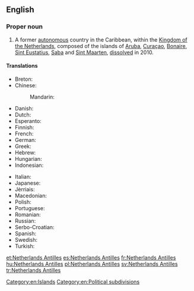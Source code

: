 ==English==
{{slim-wikipedia|lang=en}}

===Proper noun===
{{en-proper noun|head=[[Netherlands]] [[Antilles]]}}

# A former [[autonomous]] country in the Caribbean, within the [[Kingdom of the Netherlands]], composed of the islands of [[Aruba]], [[Curaçao]], [[Bonaire]], [[Sint Eustatius]], [[Saba]] and [[Sint Maarten]], [[dissolve]]d in 2010.

====Translations====
{{trans-top|former autonomous territory}}
* Breton: {{t-|br|Antilhez nederlandat}}
* Chinese:
*: Mandarin: {{t|cmn|荷属安的列斯}}
* Danish: {{t-|da|Nederlandske Antiller|p}}
* Dutch: {{t+|nl|Nederlandse Antillen|p}}
* Esperanto: {{t-|eo|Nederlandaj Antiloj}}
* Finnish: {{t-|fi|Alankomaiden Antillit}}
* French: {{t+|fr|Antilles néerlandaises|p}}
* German: {{t+|de|Niederländische Antillen|p}}
* Greek: {{t+|el|Ολλανδικές Αντίλλες|f-p}}
* Hebrew: {{t-|he|האנטילים ההולנדיים|tr=ha-Antilim ha-Holandiyim|sc=Hebr}}
* Hungarian: {{t+|hu|Holland Antillák}}
* Indonesian: {{t-|id|Antilles Belanda}}
{{trans-mid}}
* Italian: {{t-|it|Antille olandesi|p}}
* Japanese: {{t-|ja|オランダ領アンティル|tr=oranda-ryō antiru|sc=Jpan}}
* Jèrriais: {{tø|roa-jer|Antilles des Pays Bas|f-p}}
* Macedonian: {{t-|mk|Холандски Антили|p|tr=Hólandski Antíli}}
* Polish: {{t+|pl|Antyle Holenderskie}}
* Portuguese: {{t+|pt|Antilhas Neerlandesas|p}}
* Romanian: {{t-|ro|Antilele Olandeze|f-p}}
* Russian: {{t-|ru|Антильские острова|tr=Antiljskie ostrova|sc=Cyrl}}
* Serbo-Croatian: {{t-|sh|Nizozemski Antili|m-p}}
* Spanish: {{t+|es|Antillas Neerlandesas|p}}
* Swedish: {{t+|sv|Nederländska Antillerna|p}}
* Turkish: {{t+|tr|Hollanda Antilleri}}
{{trans-bottom}}

[[Category:en:Islands]]
[[Category:en:Political subdivisions]]

[[et:Netherlands Antilles]]
[[es:Netherlands Antilles]]
[[fr:Netherlands Antilles]]
[[hu:Netherlands Antilles]]
[[pl:Netherlands Antilles]]
[[sv:Netherlands Antilles]]
[[tr:Netherlands Antilles]]